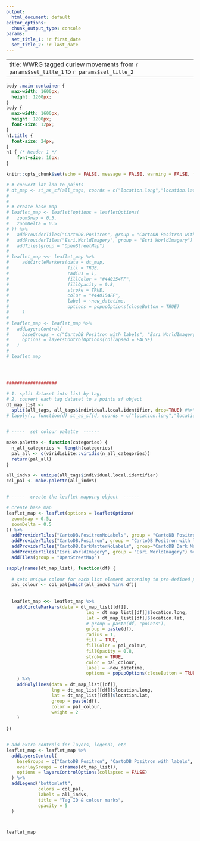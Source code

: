 ```yaml
---
output: 
  html_document: default
editor_options:
  chunk_output_type: console
params:
  set_title_1: !r first_date
  set_title_2: !r last_date
---
```


---
title: WWRG tagged curlew movements from `r params$set_title_1` to `r params$set_title_2`
---

```css
body .main-container {
  max-width: 1600px;
  height: 1200px;
}
body {
  max-width: 1600px;
  height: 1200px;
  font-size: 12px;
}
h1.title {
  font-size: 24px;
}
h1 { /* Header 1 */
    font-size: 16px;
}

```

```r
knitr::opts_chunk$set(echo = FALSE, message = FALSE, warning = FALSE, fig.height = 8, out.width="100%")
```


```r


# # convert lat lon to points
# dt_map <- st_as_sf(all_tags, coords = c("location.long","location.lat"), crs=4326)
# 
# 
# # create base map
# leaflet_map <- leaflet(options = leafletOptions(
#   zoomSnap = 0.5,
#   zoomDelta = 0.5
# )) %>%
#   addProviderTiles("CartoDB.Positron", group = "CartoDB Positron with labels")  %>%
#   addProviderTiles("Esri.WorldImagery", group = "Esri WorldImagery") %>%
#   addTiles(group = "OpenStreetMap")
# 
# leaflet_map <<- leaflet_map %>%
#     addCircleMarkers(data = dt_map,
#                      fill = TRUE,
#                      radius = 1,
#                      fillColor = "#440154FF",
#                      fillOpacity = 0.8,
#                      stroke = TRUE,
#                      color = "#440154FF",
#                      label = ~new_datetime,
#                      options = popupOptions(closeButton = TRUE)
#     )
# 
# leaflet_map <- leaflet_map %>%
#   addLayersControl(
#     baseGroups = c("CartoDB Positron with labels", "Esri WorldImagery", "OpenStreetMap"),
#     options = layersControlOptions(collapsed = FALSE)
#   )
# 
# leaflet_map




###################

# 1. split dataset into list by tag;
# 2. convert each tag dataset to a points sf object
dt_map_list <-
  split(all_tags, all_tags$individual.local.identifier, drop=TRUE) #%>%
# lapply(., function(d) st_as_sf(d, coords = c("location.long","location.lat"), crs=4326))


# -----  set colour palette  ------

make.palette <- function(categories) {
  n_all_categories <- length(categories)
  pal_all <- c(viridisLite::viridis(n_all_categories))
  return(pal_all)
}

all_indvs <- unique(all_tags$individual.local.identifier)
col_pal <- make.palette(all_indvs)


# -----  create the leaflet mapping object  ------

# create base map
leaflet_map <- leaflet(options = leafletOptions(
  zoomSnap = 0.5,
  zoomDelta = 0.5
)) %>% 
  addProviderTiles("CartoDB.PositronNoLabels", group = "CartoDB Positron")  %>%
  addProviderTiles("CartoDB.Positron", group = "CartoDB Positron with labels")  %>%
  addProviderTiles("CartoDB.DarkMatterNoLabels", group="CartoDB Dark Matter") %>%
  addProviderTiles("Esri.WorldImagery", group = "Esri WorldImagery") %>%
  addTiles(group = "OpenStreetMap")

sapply(names(dt_map_list), function(df) {
  
  # sets unique colour for each list element according to pre-defined palette
  pal_colour <- col_pal[which(all_indvs %in% df)]
  
  
  leaflet_map <<- leaflet_map %>% 
    addCircleMarkers(data = dt_map_list[[df]],
                              lng = dt_map_list[[df]]$location.long, 
                              lat = dt_map_list[[df]]$location.lat,
                              # group = paste(df, "points"),
                              group = paste(df),
                              radius = 1,
                              fill = TRUE,
                              fillColor = pal_colour,
                              fillOpacity = 0.8,
                              stroke = TRUE,
                              color = pal_colour,
                              label = ~new_datetime,
                              options = popupOptions(closeButton = TRUE)
    ) %>%
    addPolylines(data = dt_map_list[[df]],
                 lng = dt_map_list[[df]]$location.long, 
                 lat = dt_map_list[[df]]$location.lat,
                 group = paste(df),
                 color = pal_colour,
                 weight = 2
    )
  
})


# add extra controls for layers, legends, etc
leaflet_map <- leaflet_map %>% 
  addLayersControl(
    baseGroups = c("CartoDB Positron", "CartoDB Positron with labels", "CartoDB Dark Matter", "Esri WorldImagery", "OpenStreetMap"),
    overlayGroups = c(names(dt_map_list)),
    options = layersControlOptions(collapsed = FALSE)
  ) %>% 
  addLegend("bottomleft",
            colors = col_pal,
            labels = all_indvs,
            title = "Tag ID & colour marks",
            opacity = 5
  )




```

```r
leaflet_map

```

